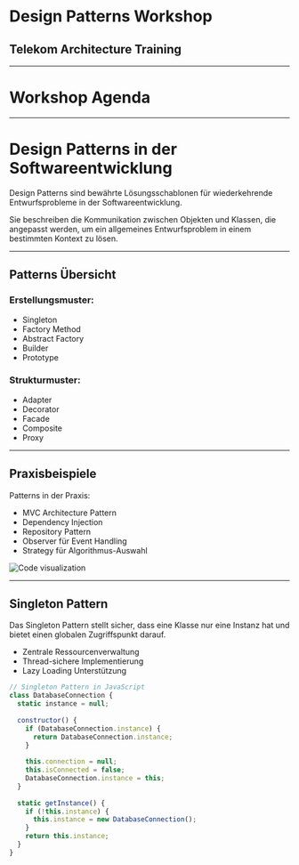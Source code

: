 
# Design Patterns Workshop

## Telekom Architecture Training

---

# Workshop Agenda

---

# Design Patterns in der Softwareentwicklung

Design Patterns sind bewährte Lösungsschablonen für wiederkehrende Entwurfsprobleme in der Softwareentwicklung.

Sie beschreiben die Kommunikation zwischen Objekten und Klassen, die angepasst werden, um ein allgemeines Entwurfsproblem in einem bestimmten Kontext zu lösen.

---



## Patterns Übersicht

### Erstellungsmuster:
- Singleton
- Factory Method  
- Abstract Factory
- Builder
- Prototype

### Strukturmuster:
- Adapter
- Decorator
- Facade
- Composite
- Proxy

---



## Praxisbeispiele

Patterns in der Praxis:

- MVC Architecture Pattern
- Dependency Injection
- Repository Pattern
- Observer für Event Handling
- Strategy für Algorithmus-Auswahl

![Code visualization](https://images.unsplash.com/photo-1516321318423-f06f85e504b3?w=400)

---


## Singleton Pattern

Das Singleton Pattern stellt sicher, dass eine Klasse nur eine Instanz hat und bietet einen globalen Zugriffspunkt darauf.

- Zentrale Ressourcenverwaltung
- Thread-sichere Implementierung
- Lazy Loading Unterstützung

```javascript
// Singleton Pattern in JavaScript
class DatabaseConnection {
  static instance = null;
  
  constructor() {
    if (DatabaseConnection.instance) {
      return DatabaseConnection.instance;
    }
    
    this.connection = null;
    this.isConnected = false;
    DatabaseConnection.instance = this;
  }
  
  static getInstance() {
    if (!this.instance) {
      this.instance = new DatabaseConnection();
    }
    return this.instance;
  }
}
```